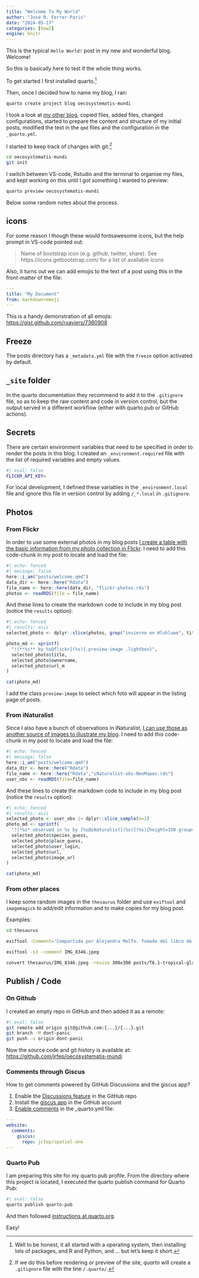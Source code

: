 ```yaml
---
title: "Welcome To My World"
author: "José R. Ferrer-Paris"
date: "2024-05-17"
categories: [how2]
engine: knitr
---
```


This is the typical `Hello World!` post in my new and wonderful blog. Welcome!

So this is basically here to test if the whole thing works.

To get started I first installed quarto.^[Well to be honest, it all started with a operating system, then installing lots of packages, and R and Python, and ... but let's keep it short.]

Then, once I decided how to name my blog, I ran:

```sh
quarto create project blog oecosystematis-mundi 
```

I took a look at [my other blog](https://github.com/jrfep/spatial-one), copied files, added files, changed configurations, started to prepare the content and structure of my initial posts, modified the text in the `qmd` files and the configuration in the `_quarto.yml`.

I started to keep track of changes with git:^[If we do this before rendering or preview of the site, *quarto* will create a `.gitignore` file with the line `/.quarto/`.]

```sh
cd oecosystematis-mundi
git init
```

I switch between VS-code, Rstudio and the terminal to organise my files, and kept working on this until I got something I wanted to preview:

```sh
quarto preview oecosystematis-mundi
```

Below some random notes about the process.

## icons

For some reason I though these would fontsawesome icons, but the help prompt in VS-code pointed out:

> Name of bootstrap icon (e.g. github, twitter, share). See https://icons.getbootstrap.com/ for a list of available icons

Also, it turns out we can add emojis to the text of a post using this in the front-matter of the file:

``` yaml
---
title: "My Document"
from: markdown+emoji
---
```

This is a handy demonstration of all emojis: <https://gist.github.com/rxaviers/7360908>

## Freeze

The posts directory has a `_metadata.yml` file with the `freeze` option activated by default.

## `_site` folder

In the quarto documentation they recommend to add it to the `.gitignore` file, so as to keep the raw content and code in version control, but the output served in a different workflow (either with quarto.pub or GitHub actions).

## Secrets

There are certain environment variables that need to be specified in order to render the posts in this blog. I created an `_environment.required` file with the list of required variables and empty values.

```bash
#| eval: false
FLICKR_API_KEY=
```

For local development, I defined these variables in the `_environment.local` file and ignore this file in version control by adding `/_*.local` in `.gitignore`. 

## Photos

### From Flickr

In order to use some external photos in my blog posts [I create a table with the basic information from my photo collection in Flickr](https://jrfep.quarto.pub/the-spatial-one/posts/foto-collection.html). I need to add this code-chunk in my post to locate and load the file:

```r
#| echo: fenced
#| message: false
here::i_am("posts/welcome.qmd")
data_dir <- here::here("Rdata")
file_name <- here::here(data_dir, "flickr-photos.rds")
photos <- readRDS(file = file_name)
```

And these lines to create the markdown code to include in my blog post (notice the `results` option):

```r
#| echo: fenced
#| results: asis
selected_photo <- dplyr::slice(photos, grep("invierno en Hluhluwe", title))

photo_md <- sprintf(
  "![**%s** by %s@flickr](%s){.preview-image .lightbox}",
  selected_photo$title,
  selected_photo$ownername,
  selected_photo$url_m
)

cat(photo_md)
```

I add the class `preview-image` to select which foto will appear in the listing page of posts.


### From iNaturalist

Since I also have a bunch of observations in iNaturalist, [I can use those as another source of images to illustrate my blog](https://jrfep.quarto.pub/the-spatial-one/posts/inat-observations.html). I need to add this code-chunk in my post to locate and load the file:

```r
#| echo: fenced
#| message: false
here::i_am("posts/welcome.qmd")
data_dir <- here::here("Rdata")
file_name <- here::here("Rdata","iNaturalist-obs-NeoMapas.rds")
user_obs <- readRDS(file=file_name)
```

And these lines to create the markdown code to include in my blog post (notice the `results` option):

```r
#| echo: fenced
#| results: asis
selected_photo <- user_obs |> dplyr::slice_sample(n=1)
photo_md <- sprintf(
  "![*%s* observed in %s by [%s@iNaturalist](%s)](%s){height=150 group=\"my-gallery\"}",
  selected_photo$species_guess,
  selected_photo$place_guess,
  selected_photo$user_login,
  selected_photo$url,
  selected_photo$image_url
)

cat(photo_md)
```


### From other places

I keep some random images in the `thesaurus` folder and use `exiftool` and `imagemagick` to add/edit information and to make copies for my blog post. 

Examples:

```sh
cd thesaurus

exiftool -Comment='Compartida por Alejandra Melfo. Tomada del libro de Christian Anton Goering, Von Tropischen Tieflande zum Ewigen Schnee (De las Tierras Bajas Tropicales a las Nieves Eternas), 1893' IMG_8346.jpeg 

exiftool -s3 -comment IMG_8346.jpeg

convert thesaurus/IMG_8346.jpeg -resize 300x300 posts/T6.1-tropical-glaciers/Goering-book.jpg 
```

## Publish / Code

### On Github

I created an empty repo in GitHub and then added it as a remote:

```bash
#| eval: false
git remote add origin git@github.com:{...}/{...}.git
git branch -M dont-panic
git push -u origin dont-panic
```

Now the source code and git history is available at: <https://github.com/jrfep/oecosystematis-mundi>

### Comments through Giscus

How to get comments powered by GitHub Discussions and the giscus app?

1. Enable the [Discussions feature](https://docs.github.com/en/discussions/quickstart) in the GitHub repo
2. Install the [giscus app](https://github.com/apps/giscus) in the GitHub account
3. [Enable comments](https://quarto.org/docs/output-formats/html-basics.html#commenting) in the _quarto.yml file:

``` yaml
---
website:
  comments:
    giscus: 
      repo: jrfep/spatial-one
---
```

### Quarto Pub

I am preparing this site for my quarto.pub profile. From the directory where this project is located, I executed the quarto publish command for Quarto Pub:

```bash
#| eval: false
quarto publish quarto-pub
```

And then followed [instructions at quarto.org](https://quarto.org/docs/publishing/quarto-pub.html).

Easy!




